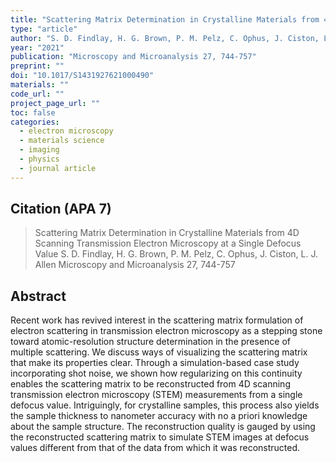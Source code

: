 ```yaml
---
title: "Scattering Matrix Determination in Crystalline Materials from 4D Scanning Transmission Electron Microscopy at a Single Defocus Value"
type: "article"
author: "S. D. Findlay, H. G. Brown, P. M. Pelz, C. Ophus, J. Ciston, L. J. Allen"
year: "2021"
publication: "Microscopy and Microanalysis 27, 744-757"
preprint: ""
doi: "10.1017/S1431927621000490"
materials: ""
code_url: ""
project_page_url: ""
toc: false
categories:
  - electron microscopy
  - materials science
  - imaging
  - physics
  - journal article
---
```


## Citation (APA 7)

> Scattering Matrix Determination in Crystalline Materials from 4D Scanning Transmission Electron Microscopy at a Single Defocus Value
S. D. Findlay, H. G. Brown, P. M. Pelz, C. Ophus, J. Ciston, L. J. Allen
Microscopy and Microanalysis 27, 744-757


## Abstract

Recent work has revived interest in the scattering matrix formulation of electron scattering in transmission electron microscopy as a stepping stone toward atomic-resolution structure determination in the presence of multiple scattering. We discuss ways of visualizing the scattering matrix that make its properties clear. Through a simulation-based case study incorporating shot noise, we shown how regularizing on this continuity enables the scattering matrix to be reconstructed from 4D scanning transmission electron microscopy (STEM) measurements from a single defocus value. Intriguingly, for crystalline samples, this process also yields the sample thickness to nanometer accuracy with no a priori knowledge about the sample structure. The reconstruction quality is gauged by using the reconstructed scattering matrix to simulate STEM images at defocus values different from that of the data from which it was reconstructed.


